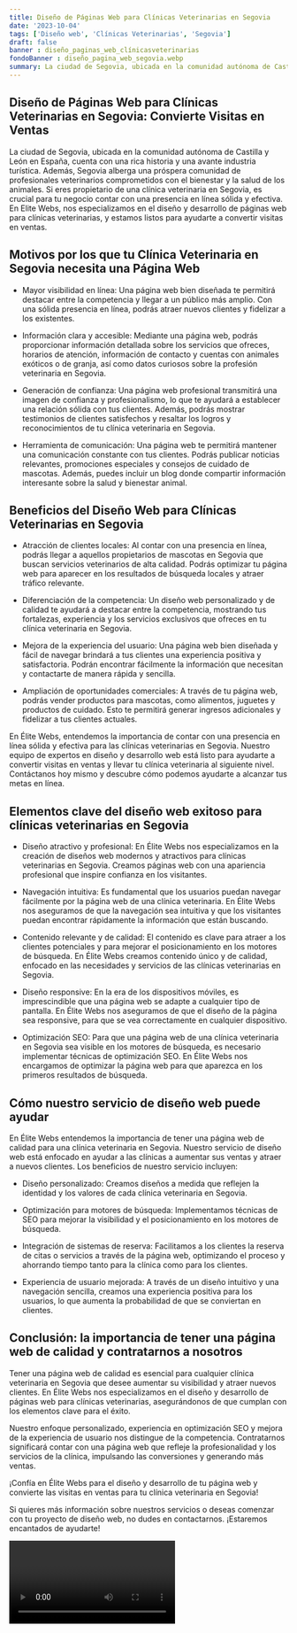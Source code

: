 ```yaml
---
title: Diseño de Páginas Web para Clínicas Veterinarias en Segovia
date: '2023-10-04'
tags: ['Diseño web', 'Clínicas Veterinarias', 'Segovia']
draft: false
banner : diseño_paginas_web_clínicasveterinarias
fondoBanner : diseño_pagina_web_segovia.webp
summary: La ciudad de Segovia, ubicada en la comunidad autónoma de Castilla y León en España, cuenta con una rica historia y una avante industria turística. Además, Segovia alberga una próspera comunidad de profesionales veterinarios comprometidos con el bienestar y la salud de los animales. Si eres propietario de una clínica veterinaria en Segovia, es crucial para tu negocio contar con una presencia en línea sólida y efectiva. En Elite Webs, nos especializamos en el diseño y desarrollo de páginas web para clínicas veterinarias, y estamos listos para ayudarte a convertir visitas en ventas.
---
```


## Diseño de Páginas Web para Clínicas Veterinarias en Segovia: Convierte Visitas en Ventas

La ciudad de Segovia, ubicada en la comunidad autónoma de Castilla y León en España, cuenta con una rica historia y una avante industria turística. Además, Segovia alberga una próspera comunidad de profesionales veterinarios comprometidos con el bienestar y la salud de los animales. Si eres propietario de una clínica veterinaria en Segovia, es crucial para tu negocio contar con una presencia en línea sólida y efectiva. En Elite Webs, nos especializamos en el diseño y desarrollo de páginas web para clínicas veterinarias, y estamos listos para ayudarte a convertir visitas en ventas.

## Motivos por los que tu Clínica Veterinaria en Segovia necesita una Página Web

- Mayor visibilidad en línea: Una página web bien diseñada te permitirá destacar entre la competencia y llegar a un público más amplio. Con una sólida presencia en línea, podrás atraer nuevos clientes y fidelizar a los existentes.

- Información clara y accesible: Mediante una página web, podrás proporcionar información detallada sobre los servicios que ofreces, horarios de atención, información de contacto y cuentas con animales exóticos o de granja, así como datos curiosos sobre la profesión veterinaria en Segovia.

- Generación de confianza: Una página web profesional transmitirá una imagen de confianza y profesionalismo, lo que te ayudará a establecer una relación sólida con tus clientes. Además, podrás mostrar testimonios de clientes satisfechos y resaltar los logros y reconocimientos de tu clínica veterinaria en Segovia.

- Herramienta de comunicación: Una página web te permitirá mantener una comunicación constante con tus clientes. Podrás publicar noticias relevantes, promociones especiales y consejos de cuidado de mascotas. Además, puedes incluir un blog donde compartir información interesante sobre la salud y bienestar animal.

## Beneficios del Diseño Web para Clínicas Veterinarias en Segovia

- Atracción de clientes locales: Al contar con una presencia en línea, podrás llegar a aquellos propietarios de mascotas en Segovia que buscan servicios veterinarios de alta calidad. Podrás optimizar tu página web para aparecer en los resultados de búsqueda locales y atraer tráfico relevante.

- Diferenciación de la competencia: Un diseño web personalizado y de calidad te ayudará a destacar entre la competencia, mostrando tus fortalezas, experiencia y los servicios exclusivos que ofreces en tu clínica veterinaria en Segovia.

- Mejora de la experiencia del usuario: Una página web bien diseñada y fácil de navegar brindará a tus clientes una experiencia positiva y satisfactoria. Podrán encontrar fácilmente la información que necesitan y contactarte de manera rápida y sencilla.

- Ampliación de oportunidades comerciales: A través de tu página web, podrás vender productos para mascotas, como alimentos, juguetes y productos de cuidado. Esto te permitirá generar ingresos adicionales y fidelizar a tus clientes actuales.

En Élite Webs, entendemos la importancia de contar con una presencia en línea sólida y efectiva para las clínicas veterinarias en Segovia. Nuestro equipo de expertos en diseño y desarrollo web está listo para ayudarte a convertir visitas en ventas y llevar tu clínica veterinaria al siguiente nivel. Contáctanos hoy mismo y descubre cómo podemos ayudarte a alcanzar tus metas en línea.

<GifSeo />

<Cta />

## Elementos clave del diseño web exitoso para clínicas veterinarias en Segovia

- Diseño atractivo y profesional: En Élite Webs nos especializamos en la creación de diseños web modernos y atractivos para clínicas veterinarias en Segovia. Creamos páginas web con una apariencia profesional que inspire confianza en los visitantes.

- Navegación intuitiva: Es fundamental que los usuarios puedan navegar fácilmente por la página web de una clínica veterinaria. En Élite Webs nos aseguramos de que la navegación sea intuitiva y que los visitantes puedan encontrar rápidamente la información que están buscando.

- Contenido relevante y de calidad: El contenido es clave para atraer a los clientes potenciales y para mejorar el posicionamiento en los motores de búsqueda. En Élite Webs creamos contenido único y de calidad, enfocado en las necesidades y servicios de las clínicas veterinarias en Segovia.

- Diseño responsive: En la era de los dispositivos móviles, es imprescindible que una página web se adapte a cualquier tipo de pantalla. En Élite Webs nos aseguramos de que el diseño de la página sea responsive, para que se vea correctamente en cualquier dispositivo.

- Optimización SEO: Para que una página web de una clínica veterinaria en Segovia sea visible en los motores de búsqueda, es necesario implementar técnicas de optimización SEO. En Élite Webs nos encargamos de optimizar la página web para que aparezca en los primeros resultados de búsqueda.

## Cómo nuestro servicio de diseño web puede ayudar

En Élite Webs entendemos la importancia de tener una página web de calidad para una clínica veterinaria en Segovia. Nuestro servicio de diseño web está enfocado en ayudar a las clínicas a aumentar sus ventas y atraer a nuevos clientes. Los beneficios de nuestro servicio incluyen:

- Diseño personalizado: Creamos diseños a medida que reflejen la identidad y los valores de cada clínica veterinaria en Segovia.

- Optimización para motores de búsqueda: Implementamos técnicas de SEO para mejorar la visibilidad y el posicionamiento en los motores de búsqueda.

- Integración de sistemas de reserva: Facilitamos a los clientes la reserva de citas o servicios a través de la página web, optimizando el proceso y ahorrando tiempo tanto para la clínica como para los clientes.

- Experiencia de usuario mejorada: A través de un diseño intuitivo y una navegación sencilla, creamos una experiencia positiva para los usuarios, lo que aumenta la probabilidad de que se conviertan en clientes.

## Conclusión: la importancia de tener una página web de calidad y contratarnos a nosotros

Tener una página web de calidad es esencial para cualquier clínica veterinaria en Segovia que desee aumentar su visibilidad y atraer nuevos clientes. En Élite Webs nos especializamos en el diseño y desarrollo de páginas web para clínicas veterinarias, asegurándonos de que cumplan con los elementos clave para el éxito.

Nuestro enfoque personalizado, experiencia en optimización SEO y mejora de la experiencia de usuario nos distingue de la competencia. Contratarnos significará contar con una página web que refleje la profesionalidad y los servicios de la clínica, impulsando las conversiones y generando más ventas.

¡Confía en Élite Webs para el diseño y desarrollo de tu página web y convierte las visitas en ventas para tu clínica veterinaria en Segovia!

Si quieres más información sobre nuestros servicios o deseas comenzar con tu proyecto de diseño web, no dudes en contactarnos. ¡Estaremos encantados de ayudarte!

<Video />

<CtaBot job='Clínicas Veterinarias' city='Segovia'/>

<Gmaps query='Segovia+españa+maps' />